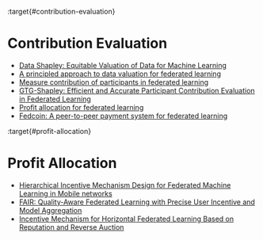 :target{#contribution-evaluation}

# Contribution Evaluation

- [Data Shapley: Equitable Valuation of Data for Machine Learning](https://arxiv.org/pdf/1904.02868.pdf)
- [A principled approach to data valuation for federated learning](https://arxiv.org/pdf/2009.06192.pdf)
- [Measure contribution of participants in federated learning](https://arxiv.org/pdf/1909.08525.pdf)
- [GTG-Shapley: Efficient and Accurate Participant Contribution Evaluation in Federated Learning](https://arxiv.org/pdf/2109.02053.pdf)
- [Profit allocation for federated learning](https://hufudb.com/static/paper/2019/BigData2019_Profit%20Allocation%20for%20Federated%20Learning.pdf)
- [Fedcoin: A peer-to-peer payment system for federated learning](https://arxiv.org/pdf/2002.11711.pdf)

:target{#profit-allocation}

# Profit Allocation

- [Hierarchical Incentive Mechanism Design for Federated Machine Learning in Mobile networks](https://dr.ntu.edu.sg/bitstream/10356/144299/2/Hierarchical%20Incentive%20Mechanism%20Design%20for%20Federated%20Machine%20Learning%20in%20Mobile%20Networks.pdf)
- [FAIR: Quality-Aware Federated Learning with Precise User Incentive and Model Aggregation](https://www.cs.sjtu.edu.cn/~yichao/assets/publications/infocom21_deng.pdf)
- [Incentive Mechanism for Horizontal Federated Learning Based on Reputation and Reverse Auction](https://dl.acm.org/doi/abs/10.1145/3442381.3449888)
